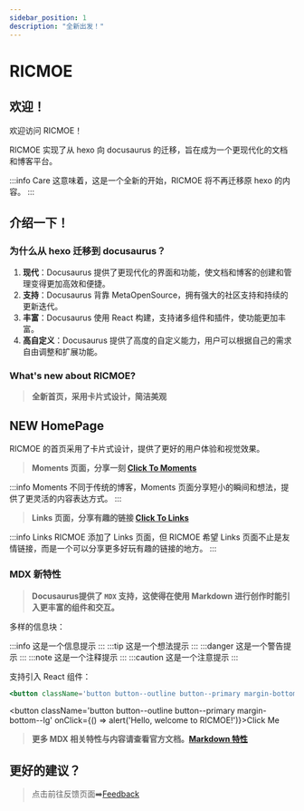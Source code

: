 ```yaml
---
sidebar_position: 1
description: "全新出发！"
---
```


# RICMOE

## 欢迎！

欢迎访问 RICMOE！

RICMOE 实现了从 hexo 向 docusaurus 的迁移，旨在成为一个更现代化的文档和博客平台。

:::info Care
这意味着，这是一个全新的开始，RICMOE 将不再迁移原 hexo 的内容。
:::

## 介绍一下！

### 为什么从 hexo 迁移到 docusaurus？

1. **现代**：Docusaurus 提供了更现代化的界面和功能，使文档和博客的创建和管理变得更加高效和便捷。
2. **支持**：Docusaurus 背靠 MetaOpenSource，拥有强大的社区支持和持续的更新迭代。
3. **丰富**：Docusaurus 使用 React 构建，支持诸多组件和插件，使功能更加丰富。
4. **高自定义**：Docusaurus 提供了高度的自定义能力，用户可以根据自己的需求自由调整和扩展功能。

### What's new about RICMOE?

> **全新首页，采用卡片式设计，简洁美观**

<div className="line-container margin-bottom--lg">
  <div className="row">
    <div className="col col--5">
      <div className="card shadow--md">
        <div className="card__header">
          <h2>NEW HomePage</h2>
        </div>
        <div className="card__body">
          <p>RICMOE 的首页采用了卡片式设计，提供了更好的用户体验和视觉效果。</p>
        </div>
      </div>
    </div>
  </div>
</div>

> **Moments 页面，分享一刻 [Click To Moments](/moments)**

:::info Moments
不同于传统的博客，Moments 页面分享短小的瞬间和想法，提供了更灵活的内容表达方式。
:::

> **Links 页面，分享有趣的链接 [Click To Links](/links)**

:::info Links
RICMOE 添加了 Links 页面，但 RICMOE 希望 Links 页面不止是友情链接，而是一个可以分享更多好玩有趣的链接的地方。
:::

### MDX 新特性

> **Docusaurus提供了 `MDX` 支持，这使得在使用 Markdown 进行创作时能引入更丰富的组件和交互。**

多样的信息块：

:::info 这是一个信息提示
:::
:::tip 这是一个想法提示
:::
:::danger 这是一个警告提示
:::
:::note 这是一个注释提示
:::
:::caution 这是一个注意提示
:::

支持引入 React 组件：

```jsx title="一个简单的 Button 示例"
<button className='button button--outline button--primary margin-bottom--lg' onClick={() => alert('Hello, welcome to RICMOE!')}>Click Me</button>
```

<button className='button button--outline button--primary margin-bottom--lg' 
onClick={() => alert('Hello, welcome to RICMOE!')}>Click Me</button>


> **更多 MDX 相关特性与内容请查看官方文档。[Markdown 特性](https://docusaurus.io/zh-CN/docs/markdown-features)**

## 更好的建议？

> 点击前往反馈页面➡️[Feedback](/feedback)

